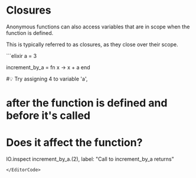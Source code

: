
# Closures

Anonymous functions can also access variables that are in scope when the function is defined.

This is typically referred to as closures, as they close over their scope.

<EditorCode>
```elixir
a = 3

increment_by_a = fn x -> x + a end

#💡 Try assigning 4 to variable 'a',
# after the function is defined and before it's called
# Does it affect the function?
IO.inspect increment_by_a.(2), label: "Call to increment_by_a returns"
```
</EditorCode>

